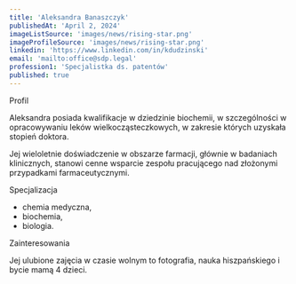 ```yaml
---
title: 'Aleksandra Banaszczyk'
publishedAt: 'April 2, 2024'
imageListSource: 'images/news/rising-star.png'
imageProfileSource: 'images/news/rising-star.png'
linkedin: 'https://www.linkedin.com/in/kdudzinski'
email: 'mailto:office@sdp.legal'
profession1: 'Specjalistka ds. patentów'
published: true
---
```


<ProfileSection type="profile">Profil</ProfileSection>

Aleksandra posiada kwalifikacje w dziedzinie biochemii, w szczególności w opracowywaniu leków wielkocząsteczkowych, w zakresie których uzyskała stopień doktora.

Jej wieloletnie doświadczenie w obszarze farmacji, głównie w badaniach klinicznych, stanowi cenne wsparcie zespołu pracującego nad złożonymi przypadkami farmaceutycznymi.

<ProfileSection type="search">Specjalizacja</ProfileSection>

- chemia medyczna,
- biochemia,
- biologia.

<ProfileSection type="hobby">Zainteresowania</ProfileSection>

Jej ulubione zajęcia w czasie wolnym to fotografia, nauka hiszpańskiego i bycie mamą 4 dzieci.